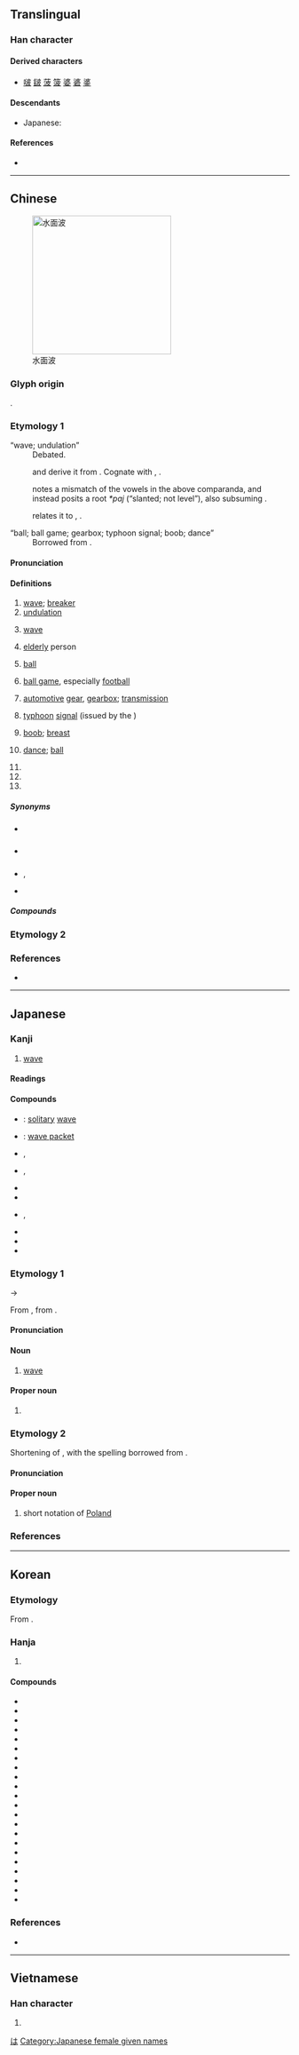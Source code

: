 {{also|疲}}
{{character info}}
==Translingual==

===Han character===
{{Han char|rn=85|rad=水|as=05|sn=8|four=34147|canj=EDHE|ids=⿰氵皮}}

====Derived characters====
* [[啵]] [[𨨏]] [[菠]] [[箥]] [[婆]] [[碆]] [[錃]]

====Descendants====
* Japanese: {{ja-r|は}}

====References====
* {{Han ref|kx=0617.080|dkj=17308|dj=1012.060|hdz=31597.070|uh=6CE2|ud=27874|bh=AA69|bd=43625}}

[[Category:Han characters from which hiragana were derived|は]]

----

==Chinese==
{{zh-forms}}
{{zh-wp|zh|yue|lzh|wuu}}
[[File:2006-01-14 Surface waves.jpg|250px|thumb|水面波]]

===Glyph origin===
{{Han etym}}
{{Han compound|水|alt1=氵|皮|ls=psc|c1=s|c2=p|t1=water}}.

===Etymology 1===
; “wave; undulation”
: Debated.
: {{zh-ref|STEDT}} and {{zh-ref|Starostin}} derive it from {{inh|zh|sit-pro|*r/m-ba||wave; ripple}}. Cognate with {{cog|bo|རྦ}}, {{m|bo|དབའ||wave}}.
: {{zh-ref|Schuessler (2007)}} notes a mismatch of the vowels in the above comparanda, and instead posits a root ''*paj'' (“slanted; not level”), also subsuming {{och-l|陂|slope; slanting|id=1}}.
: {{zh-ref|Wang (1982)}} relates it to {{och-l|播|to winnow}}, {{och-l|簸|to winnow}}.

; “ball; ball game; gearbox; typhoon signal; boob; dance”
: Borrowed from {{bor|zh|en|ball}}.

====Pronunciation====
{{zh-pron
|m=bō,pō,2nb=variant in Taiwan; variant in Beijing dialect
|m-s=bo1
|dg=
|c=bo1
|c-t=
|g=bo1
|h=pfs=pô/phô;gd=bo1
|j=bo1
|mb=bó̤
|md=pŏ̤
|mn=pho/xm,qz,tw:po/qz:po͘
|mn-t=bo1
|w=1pu,4poq
|w_note=4poq - only used in {{zh-l|*寧波}}
|x=bo1
|mc=y
|oc=y
|cat=n,pn
}}

====Definitions====
{{zh-hanzi}}

# [[wave]]; [[breaker]]
# [[undulation]]
# {{lb|zh|physics}} [[wave]]
#: {{zh-x|聲波|sound wave}}
#: {{zh-x|微波|microwave}}
# {{lb|zh|Sichuanese|including|Chongqing and Neijiang}} [[elderly]] person
# {{lb|zh|Cantonese|Leizhou Min|Hainanese}} [[ball]] {{zh-mw|個}}
# {{lb|zh|Cantonese}} [[ball game]], especially [[football]] {{zh-mw|場}}
# {{lb|zh|Cantonese}} [[automotive]] [[gear]], [[gearbox]]; [[transmission]]
#: {{zh-x|低波|low '''gear'''|C}}
# {{lb|zh|Hong Kong Cantonese}} [[typhoon]] [[signal]] (issued by the {{w|Hong Kong Observatory}})
#: {{zh-x|八 號 波|'''Typhoon Signal''' No. 8|C}}
# {{lb|zh|chiefly|Hong Kong Cantonese}} [[boob]]; [[breast]] {{zh-mw|對|個}}
# {{lb|zh|Hong Kong Cantonese}} [[dance]]; [[ball]] {{zh-mw|個}}
# {{zh-short|波蘭|[[Poland]]}}
# {{zh-short|波斯|[[Persia]]}}
# {{surname|zh}}

=====Synonyms=====
* {{s|wave}} {{zh-l|波動}}
* {{s|ball}} {{q|Hakka}} {{zh-l|球仔}}
{{zh-dial|球}}
* {{s|automotive gear}} {{q|Mandarin}} {{zh-l|排擋}}, {{zh-l|擋}}
* {{s|breast}}
{{zh-dial|乳房}}

=====Compounds=====
{{zh-der|波蕩|波導管|波動|波段|波爾卡|波峰|波幅|波腹|波谷|波光|波詭雲譎|波函數:[[wavefunction]]|波黑|波及|波節|波蘭|波瀾|波瀾壯闊|波浪|波浪鼓|波累|波羅門教|波能|波平浪靜|波譜|波俏|波束|波斯||波斯尼亞和黑塞哥維那|波速|波濤|波紋|波紋管|波形|波源|波長|波折|波狀熱|秋波|香波|一寸秋波|一波|一波三折|中波波段|中短波|也波|仁波切|伏波|偃波書|光波|六波羅蜜|凌波|凌波仙子|凌波微步|凌波殿|凌波舞|凌波襪|則波|加利波里|加里波的|古井不波|古井無波|古井重波|周波|回波|太陽電波|奔波|奔波勞碌|嬌波|寧波市|尺水丈波|尺波|尺波電謝|巴波亞|平地波瀾|平地風波|強波器|微波|微波爐|微波食品|心波|急波波|恩波|情海生波|拔爾波亞|捲浪翻波|推波助瀾|揚波|擁霧翻波|擺動波|政治波普|暗送秋波|曼波|橫波|檢波|歷經波折|毫米波|沿波討源|波以耳|波光瀲灩|波光粼粼|波光蕩漾|波光閃閃|波及無辜|波哥大|波喳|波士尼亞|波士頓|波多黎各|波娘|波子曼|波導|波峭|波布政權|波布那|波希|波希戰爭|波希米亞|波形板|波微|波恩病|波扇|波提且利|波斯國|波斯地毯|波斯帝國|波斯教|波斯灣|波斯皁莢|波斯菊|波旁王朝|波昂|波札那|波查|波河|波河平原|波波|波波劫劫|波波吒吒|波波悄悄|波波淥淥|波波漉漉|波波碌碌|波洛克|波津|波流|波浪熱|波浪週期|波浪銳度|波浪阻力|波涌雲亂|波漾|波濤洶湧|波瀾老成|波爾|波爾卡舞|波爾多|波特|波特萊爾|波特酒|波痕|波盪|波磔|波磔點畫|波稜菜|波紋如縠|波納爾|波羅|波羅夷|波羅的海|波羅蓋|波羅蜜|波群|波耳|波臣|波臣派|波茨坦|波蘭舞曲|波蘭走廊|波譎雲詭|波路壯闊|波蹅|波迸|波迸流移|波逃|波道|波開浪裂|波隆那|波霸|波音|波高|波髮藻|洪波|洪波滾雪|流波|浪恬波靜|海不揚波|海不波溢|海沸波翻|海波|海波不驚|消波塊|淚波|淪波舟|淺海波|溢波|澴波|濾波|濾波器|無波無浪|無線電波|煙波|煙波客|煙波浩渺|煙波萬頃|煙波釣叟|煙波釣徒|爆炸波|的黎波里|目波|眼波|短波|短波廣播|碌碌波波|碧波|碧波爽清|碧波萬頃|示波器|秋波送情|第一波|簾波|粼粼波光|縱波|老魚跳波|者波|聲波|脈波體|腦波|臉波|臨去秋波|藍波|藍波主義|衝擊波|衝波激浪|衝波逆折|西風波|趁波逐浪|趁浪逐波|超短波|超聲波|超音波|軒然大波|載波|送秋波|逐浪隨波|金波|金波玉液|長波|防波堤|阿波羅|隨波漂流|隨波逐塵|隨波逐流|隨波逐浪|雲譎波詭|電波|電磁波|震波|震波測勘|面波羅|音波|頹波|風平波息|風波|風波亭|風波平地|餘波|餘波盪漾|駐波|鯨波|鱗波|鷗波|麼波|三分波|踢波|三角波|方波|群波|鋸齒波|波斯喀木|棍波|自動波|低波|波板糖|波箱|轉波}}

===Etymology 2===
{{zh-see|簸|ss}}

===References===
* {{R:yue:Hanzi}}

----

==Japanese==

===Kanji===
{{ja-kanji|grade=3|rs=水05}}

# [[wave]]

====Readings====
{{ja-readings
|goon=は
|kanon=は
|kun=なみ-
|nanori=ぽ-
}}

====Compounds====
{{der-top|Compounds}}
* {{ja-r|孤%立%波|こ%りつ%は}}: [[solitary]] [[wave]]
* {{ja-r|波%束|は%そく}}: [[wave packet]]
* {{ja-r|波%形|は%けい}}, {{ja-r|波形|なみがた|[[ripple]] [[mark]]}}
* {{ja-r|波%線|なみ%せん}}, {{ja-r|波%線|は%せん|[[wavy]] [[line]]}}
* {{ja-r|波%動|は%どう|[[surge]]}}
* {{ja-r|波%長|は%ちょう|[[wavelength]]}}
* {{ja-r|波%乱%万%丈|は%らん%ばん%じょう}}, {{ja-r|波%瀾%万%丈|は%らん%ばん%じょう|[[eventfulness]]}}
* {{ja-r|波%浪|は%ろう|waves}}
* {{ja-r|津%波|つ%なみ|[[tsunami]], [[tidal]] wave}}
* {{ja-r|波蘭|^ポーランド|[[Poland]]}}
{{der-bottom}}

===Etymology 1===
{{ja-kanjitab|yomi=k|なみ}}

{{IPAfont|/nami<sub>1</sub>/}} → {{IPAchar|/nami/}}

From {{inh|ja|ojp|なみ|tr=nami<sub>1</sub>}}, from {{inh|ja|jpx-pro|*nami}}.

====Pronunciation====
{{ja-pron|なみ|acc=2|acc_ref=DJR,NHK}}

====Noun====
{{ja-noun|なみ}}

# [[wave]]
#: {{ja-x|その サーファー は 一番 大きな 波 に 乗った。|その サーファー は いちばん おおきな なみ に のった。|That surfer rode the biggest wave.}}

====Proper noun====
{{ja-pos|proper|なみ}}

# {{given name|ja|sort=なみ|A=a|female}}

===Etymology 2===
{{ja-kanjitab|yomi=irr|ぽ}}

Shortening of {{m|ja|波蘭|tr=Pōrando}}, with the spelling borrowed from {{der|ja|zh|sort=ほ''|-}} {{zh-l|波蘭}}.

====Pronunciation====
{{ja-pron|ぽ}}

====Proper noun====
{{ja-pos|proper|ぽ}}

# {{lb|ja|sort=ほ''|abbreviation}} short notation of [[Poland]]

===References===
<references/>

[[Category:Japanese female given names]]

----

==Korean==

===Etymology===
From {{der|ko|ltc|-}} {{ltc-l|波|id=1}}. {{hanja-hunmong|파|pha|地理#상04B}}

===Hanja===
{{ko-hanja-search}}
{{ko-hanja|물결|파}}

# {{hanja form of|파|[[wave]], [[undulation]]}}

====Compounds====
{{der-top3|Compounds}}
* {{ko-l|고주파|高周波}}
* {{ko-l|광파|光波}}
* {{ko-l|뇌파|腦波}}
* {{ko-l|방파제|防波堤}}
* {{ko-l|여파|餘波}}
* {{ko-l|음파|音波}}
* {{ko-l|인파|人波}}
* {{ko-l|전자기파|電磁氣波}}
* {{ko-l|전파|電波||[[electric]] or [[radio]] [[wave]]}}
* {{ko-l|주파수|周波數}}
* {{ko-l|중력파|重力波}}
* {{ko-l|지진파|地震波}}
* {{ko-l|초음파|超音波}}
* {{ko-l|추파|秋波|romantic [[move]]}}
* {{ko-l|충격파|衝擊波}}
* {{ko-l|파급|波及}}
* {{ko-l|파도|波濤}}
* {{ko-l|파동|波動}}
* {{ko-l|파력|波力}}
* {{ko-l|파문|波紋|[[ripple]], [[undulation]]}}
* {{ko-l|풍파|風波}}
* {{ko-l|한파|寒波}}
{{der-bottom}}

===References===
* {{R:hanjadoc|5885}}

----

==Vietnamese==

===Han character===
{{vi-readings|reading=Ba|rs=水05}}

# {{rfdef|vi|sort=水05}}